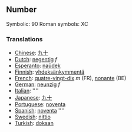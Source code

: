 ==Number==

Symbolic: 90
Roman symbols: XC

===Translations===

*[[Chinese]]: [[九十]]
*[[Dutch]]: [[negentig]] ''f''
*[[Esperanto]]: [[naŭdek]]
*[[Finnish]]: [[yhdeksänkymmentä]]
*[[French]]: [[quatre-vingt-dix]] ''m'' (FR), [[nonante]] (BE)
*[[German]]: [[neunzig]] ''f''
*[[Italian]]: [[]] ''''
*[[Japanese]]: [[九十]]
*[[Portuguese]]: [[noventa]]
*[[Spanish]]: [[noventa]] ''''
*[[Swedish]]: [[nittio]]
*[[Turkish]]: [[doksan]]